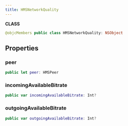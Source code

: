 ```yaml
---
title: HMSNetworkQuality
---
```


**CLASS**

```swift
@objcMembers public class HMSNetworkQuality: NSObject
```

## Properties

### peer

```swift
public let peer: HMSPeer
```

### incomingAvailableBitrate

```swift
public var incomingAvailableBitrate: Int?
```

### outgoingAvailableBitrate

```swift
public var outgoingAvailableBitrate: Int?
```
